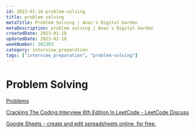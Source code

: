 ```yaml
---
id: 2023-01-18-problem-solving
title: problem solving
metaTitle: Problem Solving | Anas's Digital Garden
metaDescription: problem solving | Anas's Digital Garden
createdDate: 2023-01-18
updatedDate: 2023-01-18
weekNumber: 202303
category: interview_preparation
tags: ["interview_preparation", "problem-solving"]
---
```


# Problem Solving

[Problems](problem%20solving/problems.csv)

[Cracking The Coding Interview 6th Edition In LeetCode - LeetCode Discuss](https://leetcode.com/discuss/general-discussion/1152824/cracking-the-coding-interview-6th-edition-in-leetcode)

[Google Sheets - create and edit spreadsheets online, for free.](https://docs.google.com/spreadsheets/d/1YmDxPDJ0f8V-pru0HPNVvnTF1rC-oEB9WOj9FhdqrkA/edit?usp=drivesdk)
